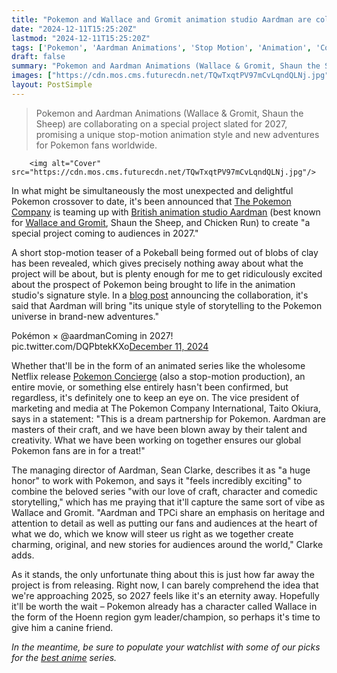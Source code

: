 ```yaml
---
title: "Pokemon and Wallace and Gromit animation studio Aardman are collaborating on a new 'special project,' but it's a full 3 years away"
date: "2024-12-11T15:25:20Z"
lastmod: "2024-12-11T15:25:20Z"
tags: ['Pokemon', 'Aardman Animations', 'Stop Motion', 'Animation', 'Collaboration', 'Movie', 'Anime']
draft: false
summary: "Pokemon and Aardman Animations (Wallace & Gromit, Shaun the Sheep) are collaborating on a special project slated for 2027, promising a unique stop-motion animation style and new adventures for Pokemon fans worldwide."
images: ["https://cdn.mos.cms.futurecdn.net/TQwTxqtPV97mCvLqndQLNj.jpg"]
layout: PostSimple
---
```

> Pokemon and Aardman Animations (Wallace & Gromit, Shaun the Sheep) are collaborating on a special project slated for 2027, promising a unique stop-motion animation style and new adventures for Pokemon fans worldwide.


        <img alt="Cover" src="https://cdn.mos.cms.futurecdn.net/TQwTxqtPV97mCvLqndQLNj.jpg"/>
        
In what might be simultaneously the most unexpected and delightful Pokemon crossover to date, it's been announced that [The Pokemon Company](https://www.gamesradar.com/tag/the-pokemon-company/) is teaming up with [<u>British animation studio Aardman</u>](https://www.gamesradar.com/entertainment/animation-shows/18-years-since-his-last-appearance-wallace-and-gromit-and-chicken-run-studio-has-stop-motion-pingu-series-in-the-works/) (best known for [<u>Wallace and Gromit</u>](https://www.gamesradar.com/entertainment/animation-movies/new-wallace-and-gromit-trailer-confirms-christmas-release-teases-more-feathers-mcgraw-and-the-return-of-peter-kays-policeman/), Shaun the Sheep, and Chicken Run) to create "a special project coming to audiences in 2027."

A short stop-motion teaser of a Pokeball being formed out of blobs of clay has been revealed, which gives precisely nothing away about what the project will be about, but is plenty enough for me to get ridiculously excited about the prospect of Pokemon being brought to life in the animation studio's signature style. In a [<u>blog post</u>](https://www.aardman.com/latest-news/2024/december/pokemon-aardman-team-up-for-exciting-collaboration-coming-2027/) announcing the collaboration, it's said that Aardman will bring "its unique style of storytelling to the Pokemon universe in brand-new adventures." 

Pokémon × @aardmanComing in 2027! pic.twitter.com/DQPbtekKXo[December 11, 2024](https://twitter.com/Pokemon/status/1866845745313136673)

Whether that'll be in the form of an animated series like the wholesome Netflix release [<u>Pokemon Concierge</u>](https://www.gamesradar.com/pokemon-concierge/) (also a stop-motion production), an entire movie, or something else entirely hasn't been confirmed, but regardless, it's definitely one to keep an eye on. The vice president of marketing and media at The Pokemon Company International, Taito Okiura, says in a statement: "This is a dream partnership for Pokemon. Aardman are masters of their craft, and we have been blown away by their talent and creativity. What we have been working on together ensures our global Pokemon fans are in for a treat!"

The managing director of Aardman, Sean Clarke, describes it as "a huge honor" to work with Pokemon, and says it "feels incredibly exciting" to combine the beloved series "with our love of craft, character and comedic storytelling," which has me praying that it'll capture the same sort of vibe as Wallace and Gromit. "Aardman and TPCi share an emphasis on heritage and attention to detail as well as putting our fans and audiences at the heart of what we do, which we know will steer us right as we together create charming, original, and new stories for audiences around the world," Clarke adds.

As it stands, the only unfortunate thing about this is just how far away the project is from releasing. Right now, I can barely comprehend the idea that we're approaching 2025, so 2027 feels like it's an eternity away. Hopefully it'll be worth the wait – Pokemon already has a character called Wallace in the form of the Hoenn region gym leader/champion, so perhaps it's time to give him a canine friend. 

*In the meantime, be sure to populate your watchlist with some of our picks for the *[<u><em>best anime</em></u>](https://www.gamesradar.com/best-anime/)* series.*
        